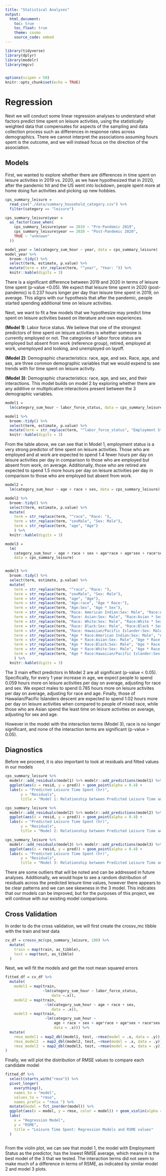 ```yaml
---
title: "Statistical Analyses"
output: 
  html_document:
    toc: true
    toc_float: true
    theme: cosmo
    source_code: embed 
---
```


```r
library(tidyverse)
library(dplyr)
library(modelr)
library(mgcv)


options(scipen = 50)
knitr::opts_chunk$set(echo = TRUE)
```

# Regression

Next we will conduct some linear regression analyses to understand what factors predict time spent on leisure activities, using the statistically weighted data that compensates for aspects of the sampling and data collection process such as differences in response rates across demographics. There we cannot interpret the associations assuming hours spent is the outcome, and we will instead focus on the direction of the association.

## Models

First, we wanted to explore whether there are differences in time spent on leisure activities in 2019 vs. 2020, as we have hypothesized that in 2020, after the pandemic hit and the US went into lockdown, people spent more at home doing fun activities and picking up new hobbies.

```r
cps_summary_leisure = 
  read_csv("./data/summary_household_category.csv") %>% 
  filter(category == "leisure")

cps_summary_leisure$year =
  as_factor(case_when(
    cps_summary_leisure$year == 2019 ~ "Pre-Pandemic 2019",
    cps_summary_leisure$year == 2020 ~ "Post-Pandemic 2020",
    TRUE ~ "unknown"
  ))

model_year = lm(category_sum_hour ~ year, data = cps_summary_leisure)
model_year %>% 
  broom::tidy() %>% 
  select(term, estimate, p.value) %>% 
  mutate(term = str_replace(term, "^year", "Year: ")) %>% 
  knitr::kable(digits = 3)
```

There is a significant difference between 2019 and 2020 in terms of leisure time spent (p-value <0.05). We expect that leisure time spent in 2020 (post-pandemic) is 0.237 hours longer per day than leisure time spent in 2019, on average. This aligns with our hypothesis that after the pandemic, people started spending additional time on leisure activities.


Next, we want to fit a few models that we hypothesize may predict time spent on leisure activities based on literature and own experiences.

**(Model 1)**: Labor force status. 
We believe that one of the strongest predictors of time spent on leisure activities is whether someone is currently employed or not. The categories of labor force status are employed but absent from work (reference group), retired, employed at work, unemployed and looking, and unemployed on layoff.

**(Model 2)**: Demographic characteristics: race, age, and sex. 
Race, age, and sex, are three common demographic variables that we would expend to see trends with for time spent on leisure activity.

**(Model 3)**: Demographic characteristics: race, age, and sex, and their interactions. 
This model builds on model 2 by exploring whether there are any additive or multiplicative interactions present between the 3 demographic variables.

```r
model1 = 
  lm(category_sum_hour ~ labor_force_status, data = cps_summary_leisure)

model1 %>% 
  broom::tidy() %>% 
  select(term, estimate, p.value) %>% 
  mutate(term = str_replace(term, "^labor_force_status", "Employment Status: ")) %>% 
  knitr::kable(digits = 3)
```


From the table above, we can see that in Model 1, employment status is a very strong predictor of time spent on leisure activities. Those who are employed and at work are expected to spend 1.4 fewer hours per day on leisure activities per day in comparison to those who are employed but absent from work, on average. Additionally, those who are retired are expected to spend 1.5 more hours per day on leisure activities per day in comparison to those who are employed but absent from work. 


```r
model2 = 
  lm(category_sum_hour ~ age + race + sex, data = cps_summary_leisure)

model2 %>% 
  broom::tidy() %>% 
  select(term, estimate, p.value) %>%
  mutate(
    term = str_replace(term, "^race", "Race: "),
    term = str_replace(term, "sexMale", "Sex: Male"),
    term = str_replace(term, "age", "Age")
    ) %>% 
  knitr::kable(digits = 3)

model3 = 
  lm(
    category_sum_hour ~ age + race + sex + age*race + age*sex + race*sex + age*race*sex,
    data = cps_summary_leisure)


model3 %>% 
  broom::tidy() %>% 
  select(term, estimate, p.value) %>%
  mutate(
    term = str_replace(term, "^race", "Race: "),
    term = str_replace(term, "sexMale", "Sex: Male"),
    term = str_replace(term, "age", "Age"),
    term = str_replace(term, "Age:race", "Age * Race:"),
    term = str_replace(term, "Age:Sex", "Age * Sex"),
    term = str_replace(term, "Race: American Indian:Sex: Male", "Race:American-Indian * Sex:Male"),
    term = str_replace(term, "Race: Asian:Sex: Male", "Race:Asian * Sex:Male"),
    term = str_replace(term, "Race: White:Sex: Male", "Race:White * Sex:Male"),
    term = str_replace(term, "Race: Black:Sex: Male", "Race:Black * Sex:Male"),
    term = str_replace(term, "Race: Hawaiian/Pacific Islander:Sex: Male", "Race:Hawaiian/Pacific Islander * Sex:Male"),
    term = str_replace(term, "Age * Race:American Indian:Sex: Male", "Age * Race:American Indian * Sex:Male"),
    term = str_replace(term, "Age * Race:Asian:Sex: Male", "Age * Race:Asian * Sex:Male"),
    term = str_replace(term, "Age * Race:Black:Sex: Male", "Age * Race:Black * Sex:Male"),
    term = str_replace(term, "Age * Race:White:Sex: Male", "Age * Race:White * Sex:Male"),
    term = str_replace(term, "Age * Race:Hawaiian/Pacific Islander:Sex: Male", "Age * Race:Hawaiian/Pacific Islander * Sex:Male"),
    ) %>% 
  knitr::kable(digits = 3)

```

The 3 main effect predictors in Model 2 are all significant (p-value < 0.05). Specifically, for every 1 year increase in age, we expect people to spend 0.059 hours more on leisure activities per day on average, adjusting for race and sex. We expect males to spend 0.785 hours more on leisure activites per day on average, adjusting for race and age. Finally, those of Hawaiian/Pacific Islanders descent are expected to spend 1.02 hours more per day on leisure activities when compared to people of mixed race, while those who are Asian spend the least time on leisure activities on average, adjusting for sex and age. 

However in the model with the interaction terms (Model 3), race is no longer significant, and none of the interaction terms are significant (p-value > 0.05).

## Diagnostics

Before we proceed, it is also important to look at residuals and fitted values in our models 
```r
cps_summary_leisure %>% 
  modelr::add_residuals(model1) %>% modelr::add_predictions(model1) %>% 
  ggplot(aes(x = resid, y = pred)) + geom_point(alpha = 0.4) +
  labs(x = "Predicted Leisure Time Spent (hr)",
       y = "Residuals",
       title = "Model 1: Relationship between Predicted Leisure Time and Residuals")

cps_summary_leisure %>% 
  modelr::add_residuals(model2) %>% modelr::add_predictions(model2) %>% 
  ggplot(aes(x = resid, y = pred)) + geom_point(alpha = 0.4) +
  labs(x = "Predicted Leisure Time Spent (hr)",
       y = "Residuals",
       title = "Model 2: Relationship between Predicted Leisure Time and Residuals")

cps_summary_leisure %>% 
  modelr::add_residuals(model3) %>% modelr::add_predictions(model3) %>% 
  ggplot(aes(x = resid, y = pred)) + geom_point(alpha = 0.4) +
  labs(x = "Predicted Leisure Time Spent (hr)",
       y = "Residuals",
       title = "Model 3: Relationship between Predicted Leisure Time and Residuals")
```

There are some outliers that will be noted and can be addressed in future analyses. Additionally, we would hope to see a random distribution of residuals across the predicted leisure time values, however there appears to be clear patterns and we can see skewness in the 3 model. This indicates that our models can be improved, but for the purposes of this project, we will continue with our existing model comparisons.

## Cross Validation

In order to do the cross validation, we will first create the crossv_mc tibble with the train and test data
```r
cv_df = crossv_mc(cps_summary_leisure, 100) %>% 
  mutate(
    train = map(train, as_tibble),
    test = map(test, as_tibble)
  )
```

Next, we will fit the models and get the root mean squared errors
```r
fitted_df = cv_df %>%
  mutate(
    model1 = map(train, 
                 ~lm(category_sum_hour ~ labor_force_status, 
                     data =.x)),
    model2 = map(train,
                  ~lm(category_sum_hour ~ age + race + sex, 
                     data = .x)),
    model3 = map(train,
                  ~lm(category_sum_hour ~ 
                      age + race + sex + age*race + age*sex + race*sex + age*race*sex,
                      data = .x))) %>% 
  mutate(
    rmse_model1 = map2_dbl(model1, test, ~rmse(model = .x, data = .y)),
    rmse_model2  = map2_dbl(model2, test, ~rmse(model = .x, data = .y)),
    rmse_model3  = map2_dbl(model3, test, ~rmse(model = .x, data = .y))
)
```

Finally, we will plot the distribution of RMSE values to compare each candidate model
```r
fitted_df %>%
  select(starts_with("rmse")) %>% 
  pivot_longer(
    everything(),
    names_to = "model", 
    values_to = "rmse",
    names_prefix = "rmse_") %>% 
  mutate(model = fct_inorder(model)) %>% 
  ggplot(aes(x = model, y = rmse, color = model)) + geom_violin(alpha = 0.5) +
  labs(
    x = "Regression Model",
    y = "RSME",
    title = "Leisure Time Spent: Regression Models and RSME values"
  )
  
```

From the violin plot, we can see that model 1, the model with Employment Status as the predictor, has the lowest RMSE average, which means it is the best model of the 3 that we tested. The interaction terms did not seem to make much of a difference in terms of RSME, as indicated by similar model 2 and model 3 plots.
